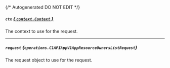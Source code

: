 {/* Autogenerated DO NOT EDIT  */}

##### `ctx` [*{ `context.Context` }*](https://pkg.go.dev/context#Context)
The context to use for the request.

---
##### `request` *{`operations.C1APIAppV1AppResourceOwnersListRequest`}*
The request object to use for the request.

<Collapsible openLabel={Labels.showProperties} closeLabel={Labels.hideProperties}>
  <C1APIAppV1AppResourceOwnersListRequest />
</Collapsible>

